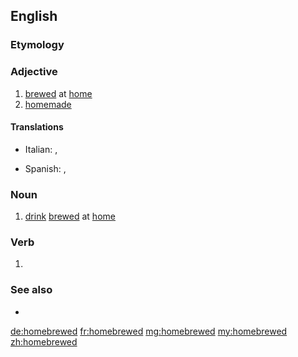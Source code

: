 ==English==

===Etymology===
{{compound|en|home|brewed}}

===Adjective===
{{en-adj|-}}

# [[brewed]] at [[home]]
# [[homemade]]

====Translations====
{{trans-top|homemade}}
* Italian: {{t-check|it|[[fatto]] in [[casa]]}} <!-- was "[[fatto]] in [[casa]]" - assumed sum-of-parts; if an idiom, remove the wikilinks to the individual words. see [[User:Kephir/gadgets/xte#Translation_fixing]] -->, {{t+check|it|casareccio}}
{{trans-mid}}
* Spanish: {{t-check|es|[[hecho]] en [[casa]]}} <!-- was "[[hecho]] en [[casa]]" - assumed sum-of-parts; if an idiom, remove the wikilinks to the individual words. see [[User:Kephir/gadgets/xte#Translation_fixing]] -->, {{t-check|es|casero}}
{{trans-bottom}}

===Noun===
{{en-noun|-}}

# [[drink]] [[brewed]] at [[home]]

===Verb===
{{head|en|verb form}}

# {{en-past of|homebrew}}

===See also===
* {{l|en|homebrewer}}

[[de:homebrewed]]
[[fr:homebrewed]]
[[mg:homebrewed]]
[[my:homebrewed]]
[[zh:homebrewed]]